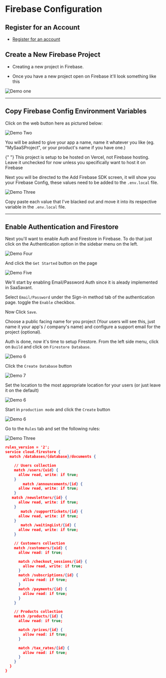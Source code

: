 
# Firebase Configuration

## **Register for an Account**

- [Register for an account](https://console.firebase.google.com/)

## **Create a New Firebase Project**

- Creating a new project in Firebase.

- Once you have a new project open on Firebase it'll look something like this

![Demo one](../public/demo-1.png)

---

## **Copy Firebase Config Environment Variables**

Click on the web button here as pictured below:

![Demo Two](../public/demo-2.png)

You will be asked to give your app a name, name it whatever you like (eg. "MySaaSProject", or your product's name if you have one.)

<Callout emoji="📣">
  {" "}
  This project is setup to be hosted on Vercel, not Firebase hosting. Leave it unchecked
  for now unless you specifically want to host it on Firebase
</Callout>

Next you will be directed to the Add Firebase SDK screen, it will show you your Firebase Config, these values need to be added to the `.env.local` file.

![Demo Three](../public/demo-3.png)

Copy paste each value that I've blacked out and move it into its respective variable in the `.env.local` file.

---

## **Enable Authentication and Firestore**

Next you'll want to enable Auth and Firestore in Firebase. To do that just click on the Authentication option in the sidebar menu on the left.

![Demo Four](../public/demo-4.png)

And click the `Get Started` button on the page

![Demo Five](../public/demo-5.png)

We'll start by enabling Email/Password Auth since it is aleady implemented in SaaSavant.

Select `Email/Password` under the Sign-in method tab of the authentication page. toggle the `Enable` checkbox.

Now Click `Save`.

Choose a public facing name for you project (Your users will see this, just name it your app's / company's name) and configure a support email for the project (optional).

Auth is done, now it's time to setup Firestore. From the left side menu, click on `Build` and click on `Firestore Database`.

![Demo 6](../public/demo-6.png)

Click the `Create Database` button

![Demo 7](../public/demo-7.png "The Create Database Button")

Set the location to the most appropriate location for your users (or just leave it on the default)

![Demo 6](../public/create-db.png)

Start in `production mode` and click the `Create` button

![Demo 6](../public/create-db-2.png)

Go to the `Rules` tab and set the following rules:

![Demo Three](../public/rules.png)

```json
rules_version = '2';
service cloud.firestore {
  match /databases/{database}/documents {

    // Users collection
    match /users/{uid} {
      allow read, write: if true;
    }
        match /announcements/{id} {
      allow read, write: if true;
    }
   match /newsletters/{id} {
      allow read, write: if true;
    }
       match /supportTickets/{id} {
      allow read, write: if true;
    }
       match /waitingList/{id} {
      allow read, write: if true;
    }

    // Customers collection
    match /customers/{uid} {
      allow read: if true;

      match /checkout_sessions/{id} {
        allow read, write: if true;
      }
      match /subscriptions/{id} {
        allow read: if true;
      }
      match /payments/{id} {
        allow read: if true;
      }
    }

    // Products collection
    match /products/{id} {
      allow read: if true;

      match /prices/{id} {
        allow read: if true;
      }

      match /tax_rates/{id} {
        allow read: if true;
      }
    }
  }
}
```
